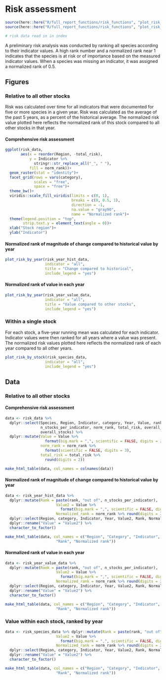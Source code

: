 # Risk assessment

```r
source(here::here("R/full_report_functions/risk_functions", "plot_risk_within_species.R"))
source(here::here("R/full_report_functions/risk_functions", "plot_risk_by_year.R"))

# risk data read in in index
```

A preliminary risk analysis was conducted by ranking all species according to their indicator values. A high rank number and a normalized rank near 1 indicates that the species is at risk or of importance based on the measured indicator values. When a species was missing an indicator, it was assigned a normalized rank of 0.5.

## Figures

### Relative to all other stocks

Risk was calculated over time for all indicators that were documented for five or more species in a given year. Risk was calculated as the average of the past 5 years, as a percent of the historical average. The normalized risk value plotted here reflects the normalized rank of this stock compared to all other stocks in that year.

#### Comprehensive risk assessment {-}
```r
ggplot(risk_data,
       aes(x = reorder(Region, -total_risk),
           y = Indicator %>% 
             stringr::str_replace_all("_", " "),
           fill = norm_rank))+
  geom_raster(stat = "identity")+
  facet_grid(rows = vars(category),
             scales = "free",
             space = "free")+
  theme_bw()+
  viridis::scale_fill_viridis(limits = c(0, 1),
                              breaks = c(0, 0.5, 1),
                              direction = -1,
                              na.value = "gray90",
                              name = "Normalized rank")+
  theme(legend.position = "top",
        strip.text.y = element_text(angle = 0))+
  xlab("Stock region")+
  ylab("Indicator")
```

#### Normalized rank of magnitude of change compared to historical value by year {-}
```r
plot_risk_by_year(risk_year_hist_data,
                  indicator = "all",
                  title = "Change compared to historical",
                  include_legend = "yes")
```

#### Normalized rank of value in each year {-}
```r
plot_risk_by_year(risk_year_value_data,
                  indicator = "all",
                  title = "Value compared to other stocks",
                  include_legend = "yes")
```

### Within a single stock

For each stock, a five-year running mean was calculated for each indicator. Indicator values were then ranked for all years where a value was present. The normalized risk values plotted here reflects the normalized rank of each year compared to all other years.

```r
plot_risk_by_stock(risk_species_data,
                  indicator = "all",
                  include_legend = "yes")
```

## Data

### Relative to all other stocks

#### Comprehensive risk assessment {-}
```r
data <- risk_data %>%
  dplyr::select(Species, Region, Indicator, category, Year, Value, rank, 
                n_stocks_per_indicator, norm_rank, total_risk, overall_rank, 
                overall_stocks) %>%
  dplyr::mutate(Value = Value %>%
                  format(big.mark = ",", scientific = FALSE, digits = 2),
                norm_rank = norm_rank %>%
                  format(scientific = FALSE, digits = 3),
                total_risk = total_risk %>%
                  round(digits = 2))

make_html_table(data, col_names = colnames(data))
```

#### Normalized rank of magnitude of change compared to historical value by year {-}
```r
data <- risk_year_hist_data %>% 
  dplyr::mutate(Rank = paste(rank, "out of", n_stocks_per_indicator),
                       Value2 = Value %>% 
                         format(big.mark = ",", scientific = FALSE, digits = 2),
                       Normalized_rank = norm_rank %>% round(digits = 2)) %>%
  dplyr::select(Region, category, Indicator, Year, Value2, Rank, Normalized_rank) %>%
  dplyr::rename("Value" = "Value2") %>%
  character_to_factor()

make_html_table(data, col_names = c("Region", "Category", "Indicator", "Year", "Value (% of historical)",
                       "Rank", "Normalized rank"))
```

#### Normalized rank of value in each year {-}
```r
data <- risk_year_value_data %>% 
  dplyr::mutate(Rank = paste(rank, "out of", n_stocks_per_indicator),
                       Value2 = Value %>% 
                         format(big.mark = ",", scientific = FALSE, digits = 2),
                       Normalized_rank = norm_rank %>% round(digits = 2)) %>%
  dplyr::select(Region, category, Indicator, Year, Value2, Rank, Normalized_rank) %>%
  dplyr::rename("Value" = "Value2") %>%
  character_to_factor()

make_html_table(data, col_names = c("Region", "Category", "Indicator", "Year", "Value (magnitude)",
                       "Rank", "Normalized rank"))
```

### Value within each stock, ranked by year 
```r
data <- risk_species_data %>% dplyr::mutate(Rank = paste(rank, "out of", n_years_per_indicator),
                       Value2 = Value %>% 
                         format(big.mark = ",", scientific = FALSE, digits = 2),
                       Normalized_rank = norm_rank %>% round(digits = 2)) %>%
  dplyr::select(Region, category, Indicator, Year, Value2, Rank, Normalized_rank) %>%
  dplyr::rename("Value" = "Value2") %>%
  character_to_factor()

make_html_table(data, col_names = c("Region", "Category", "Indicator", "Year", "Value",
                       "Rank", "Normalized rank"))
```

